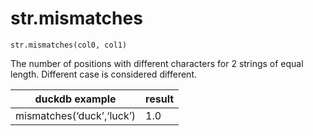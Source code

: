 # str.mismatches { #duckops.str.mismatches }

`str.mismatches(col0, col1)`

The number of positions with different characters for 2 strings of equal length. Different case is considered different.

| duckdb example | result |
| -------------- | ------ |
| mismatches('duck','luck') | 1.0 |
